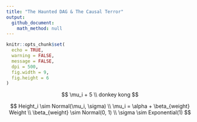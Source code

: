 ```yaml
---
title: "The Haunted DAG & The Causal Terror"
output: 
  github_document:
    math_method: null
---
```


```r
knitr::opts_chunk$set(
  echo = TRUE,
  warning = FALSE,
  message = FALSE,
  dpi = 500,
  fig.width = 9,
  fig.height = 6
)
```

$$
\mu_i + 5 \\
donkey kong
$$

$$
Height_i \sim Normal(\mu_i, \sigma) 
\\
\mu_i = \alpha + \beta_{weight} Weight \\
\beta_{weight} \sim Normal(0, 1) \\
\sigma \sim Exponential(1)
$$
